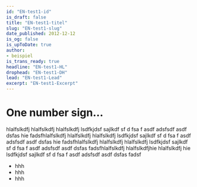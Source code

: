```yaml
---
id: "EN-test1-id"
is_draft: false
title: "EN-test1-titel"
slug: "EN-test1-slug"
date_published: 2012-12-12
is_og: false
is_upToDate: true
author: 
- beispiel
is_trans_ready: true
headline: "EN-test1-HL"
drophead: "EN-test1-DH"
lead: "EN-test1-Lead"
excerpt: "EN-test1-Excerpt"
---
```


# One number sign…

hlalfslkdfj hlalfslkdfj hlalfslkdfj lsdfkjdsf sajlkdf sf d fsa f asdf adsfsdf asdf dsfas hie
fadsfhlalfslkdfj hlalfslkdfj hlalfslkdfj lsdfkjdsf sajlkdf sf d fsa f asdf adsfsdf asdf dsfas hie
fadsfhlalfslkdfj hlalfslkdfj hlalfslkdfj lsdfkjdsf sajlkdf sf d fsa f asdf adsfsdf asdf dsfas fadsfhlalfslkdfj hlalfslkdfjhie
 hlalfslkdfj hie 
lsdfkjdsf sajlkdf sf d fsa f asdf adsfsdf asdf dsfas fadsf

* hhh
* hhh 
* hhh